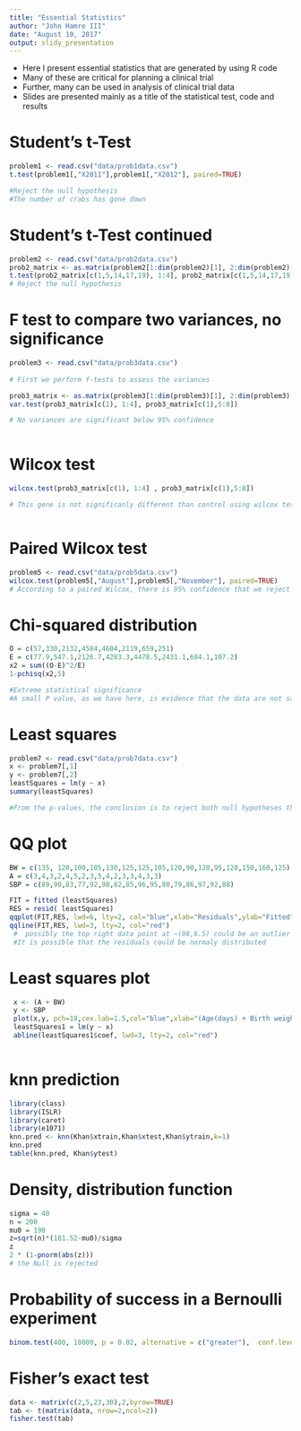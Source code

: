 ```yaml
---
title: "Essential Statistics"
author: "John Hamre III"
date: "August 10, 2017"
output: slidy_presentation
---
```



- Here I present essential statistics that are generated by using R code
- Many of these are critical for planning a clinical trial
- Further, many can be used in analysis of clinical trial data
- Slides are presented mainly as a title of the statistical test, code and results

Student's t-Test
========================================================

```r

problem1 <- read.csv("data/prob1data.csv")
t.test(problem1[,"X2011"],problem1[,"X2012"], paired=TRUE)

#Reject the null hypothesis
#The number of crabs has gone down 

```

Student's t-Test continued
========================================================

```r
problem2 <- read.csv("data/prob2data.csv")
prob2_matrix <- as.matrix(problem2[1:dim(problem2)[1], 2:dim(problem2)[2]])
t.test(prob2_matrix[c(1,5,14,17,19), 1:4], prob2_matrix[c(1,5,14,17,19),5:8], paired=FALSE, var.equal = TRUE)
# Reject the null hypothesis 

```
F test to compare two variances, no significance
========================================================

```r

problem3 <- read.csv("data/prob3data.csv")
 
# First we perform f-tests to assess the variances

prob3_matrix <- as.matrix(problem3[1:dim(problem3)[1], 2:dim(problem3)[2]])
var.test(prob3_matrix[c(1), 1:4], prob3_matrix[c(1),5:8])

# No variances are significant below 95% confidence
 
```

Wilcox test
========================================================

```r

wilcox.test(prob3_matrix[c(1), 1:4] , prob3_matrix[c(1),5:8])

# This gene is not significanly different than control using wilcox test



```

Paired Wilcox test
========================================================

```r

problem5 <- read.csv("data/prob5data.csv")
wilcox.test(problem5[,"August"],problem5[,"November"], paired=TRUE)
# According to a paired Wilcox, there is 95% confidence that we reject Null

```

Chi-squared distribution
========================================================

```r
O = c(57,330,2132,4584,4604,2119,659,251)
E = c(77.9,547.1,2126.7,4283.3,4478.5,2431.1,684.1,107.2)
x2 = sum((O-E)^2/E) 
1-pchisq(x2,5)  

#Extreme statistical significance
#A small P value, as we have here, is evidence that the data are not sampled from the distribution you expected.


```

Least squares
========================================================

```r
 
problem7 <- read.csv("data/prob7data.csv")
x <- problem7[,1]
y <- problem7[,2]
leastSquares = lm(y ~ x)
summary(leastSquares)

#From the p-values, the conclusion is to reject both null hypotheses that H0 : Bi = 0

```


QQ plot
========================================================

```r
 
BW = c(135, 120,100,105,130,125,125,105,120,90,120,95,120,150,160,125)
A = c(3,4,3,2,4,5,2,3,5,4,2,3,3,4,3,3)
SBP = c(89,90,83,77,92,98,82,85,96,95,80,79,86,97,92,88)

FIT = fitted (leastSquares) 
RES = resid( leastSquares)
qqplot(FIT,RES, lwd=6, lty=2, col="blue",xlab="Residuals",ylab="Fitted", main="QQ plot Residuals versus Fitted")
qqline(FIT,RES, lwd=3, lty=2, col="red")
 #  possibly the top right data point at ~(98,6.5) could be an outlier
 #It is possible that the residuals could be normaly distributed
```


Least squares plot
========================================================

```r
 x <- (A + BW)
 y <- SBP
 plot(x,y, pch=19,cex.lab=1.5,col="blue",xlab="(Age(days) + Birth weight(oz))",ylab="Systolic Blood Pressure (mm HG)", main="SBP as a function of Age and Birthweight")
 leastSquares1 = lm(y ~ x)
 abline(leastSquares1$coef, lwd=3, lty=2, col="red")
 


```

knn prediction
========================================================


```r
library(class)
library(ISLR)
library(caret)
library(e1071)
knn.pred <- knn(Khan$xtrain,Khan$xtest,Khan$ytrain,k=1)
knn.pred
table(knn.pred, Khan$ytest)

```

Density, distribution function
========================================================


```r

sigma = 40
n = 200
mu0 = 190
z=sqrt(n)*(181.52-mu0)/sigma
z
2 * (1-pnorm(abs(z)))
# the Null is rejected
```


Probability of success in a Bernoulli experiment
========================================================


```r

binom.test(400, 10000, p = 0.02, alternative = c("greater"),  conf.level = 0.95)
```


Fisher's exact test
========================================================


```r
data <- matrix(c(2,5,23,30),2,byrow=TRUE)
tab <- t(matrix(data, nrow=2,ncol=2))
fisher.test(tab)
```
